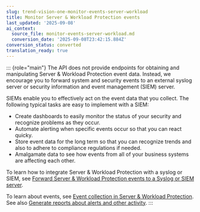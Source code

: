 ```yaml
---
slug: trend-vision-one-monitor-events-server-workload
title: Monitor Server & Workload Protection events
last_updated: '2025-09-08'
ai_context:
  source_file: monitor-events-server-workload.md
  conversion_date: '2025-09-08T23:42:15.884Z'
conversion_status: converted
translation_ready: true
---
```


::: {role="main"}
The API does not provide endpoints for obtaining and manipulating Server & Workload Protection event data. Instead, we encourage you to forward system and security events to an external syslog server or security information and event management (SIEM) server.

SIEMs enable you to effectively act on the event data that you collect. The following typical tasks are easy to implement with a SIEM:

- Create dashboards to easily monitor the status of your security and recognize problems as they occur.
- Automate alerting when specific events occur so that you can react quicky.
- Store event data for the long term so that you can recognize trends and also to adhere to compliance regulations if needed.
- Amalgamate data to see how events from all of your business systems are affecting each other.

To learn how to integrate Server & Workload Protection with a syslog or SIEM, see [Forward Server & Workload Protection events to a Syslog or SIEM server](forward-syslog-siem-server.mdx).

To learn about events, see [Event collection in Server & Workload Protection](event-logging.mdx). See also [Generate reports about alerts and other activity](reports-alerts--activity.mdx).
:::
